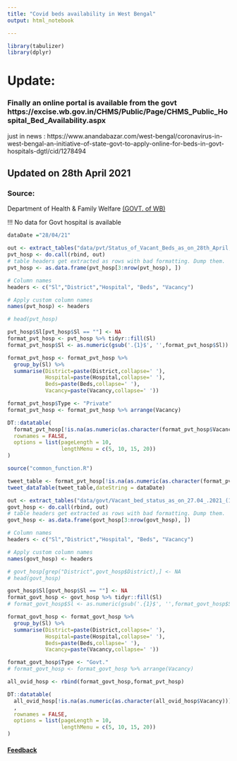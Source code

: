 ```yaml
---
title: "Covid beds availability in West Bengal"
output: html_notebook

---
```


```r
library(tabulizer)
library(dplyr)

```

# Update: 

### Finally an online portal is available from the govt https://excise.wb.gov.in/CHMS/Public/Page/CHMS_Public_Hospital_Bed_Availability.aspx

just in news : https://www.anandabazar.com/west-bengal/coronavirus-in-west-bengal-an-initiative-of-state-govt-to-apply-online-for-beds-in-govt-hospitals-dgtl/cid/1278494

## Updated on 28th April 2021

### Source: 

Department of Health & Family Welfare [(GOVT. of WB)](https://www.wbhealth.gov.in/)

!!! No data for Govt hospital is available

```r
dataDate ="28/04/21"
```

```r
out <- extract_tables("data/pvt/Status_of_Vacant_Beds_as_on_28th_April,.2021_.pdf")
pvt_hosp <- do.call(rbind, out)
# table headers get extracted as rows with bad formatting. Dump them.
pvt_hosp <- as.data.frame(pvt_hosp[3:nrow(pvt_hosp), ])

# Column names
headers <- c("Sl","District","Hospital", "Beds", "Vacancy")

# Apply custom column names
names(pvt_hosp) <- headers

# head(pvt_hosp)
```


```r
pvt_hosp$Sl[pvt_hosp$Sl == ""] <- NA
format_pvt_hosp <- pvt_hosp %>% tidyr::fill(Sl)
format_pvt_hosp$Sl <- as.numeric(gsub('.{1}$', '',format_pvt_hosp$Sl))

format_pvt_hosp <- format_pvt_hosp %>%
  group_by(Sl) %>%
  summarise(District=paste(District,collapse=' '), 
            Hospital=paste(Hospital,collapse=' '),
            Beds=paste(Beds,collapse=' '), 
            Vacancy=paste(Vacancy,collapse=' ')) 

format_pvt_hosp$Type <- "Private"
format_pvt_hosp <- format_pvt_hosp %>% arrange(Vacancy)
```


```r
DT::datatable(
  format_pvt_hosp[!is.na(as.numeric(as.character(format_pvt_hosp$Vacancy))), 2:6],
  rownames = FALSE,
  options = list(pageLength = 10,
                 lengthMenu = c(5, 10, 15, 20))
)
```
```r
source("common_function.R")

tweet_table <- format_pvt_hosp[!is.na(as.numeric(as.character(format_pvt_hosp$Vacancy))), 2:6]
tweet_dataTable(tweet_table,dateString = dataDate)
```


```r
out <- extract_tables("data/govt/Vacant_bed_status_as_on_27.04_.2021_(1)_.pdf")
govt_hosp <- do.call(rbind, out)
# table headers get extracted as rows with bad formatting. Dump them.
govt_hosp <- as.data.frame(govt_hosp[3:nrow(govt_hosp), ])

# Column names
headers <- c("Sl","District","Hospital", "Beds", "Vacancy")

# Apply custom column names
names(govt_hosp) <- headers

# govt_hosp[grep("District",govt_hosp$District),] <- NA
# head(govt_hosp)
```


```r
govt_hosp$Sl[govt_hosp$Sl == ""] <- NA
format_govt_hosp <- govt_hosp %>% tidyr::fill(Sl)
# format_govt_hosp$Sl <- as.numeric(gsub('.{1}$', '',format_govt_hosp$Sl))

format_govt_hosp <- format_govt_hosp %>%
  group_by(Sl) %>%
  summarise(District=paste(District,collapse=' '), 
            Hospital=paste(Hospital,collapse=' '),
            Beds=paste(Beds,collapse=' '), 
            Vacancy=paste(Vacancy,collapse=' ')) 

format_govt_hosp$Type <- "Govt."
# format_govt_hosp <- format_govt_hosp %>% arrange(Vacancy)
```


```r
all_ovid_hosp <- rbind(format_govt_hosp,format_pvt_hosp)

DT::datatable(
  all_ovid_hosp[!is.na(as.numeric(as.character(all_ovid_hosp$Vacancy))), 2:6]
  ,
  rownames = FALSE,
  options = list(pageLength = 10,
                 lengthMenu = c(5, 10, 15, 20))
)
```

#### [Feedback](https://github.com/dasroy/CovidBed/issues)